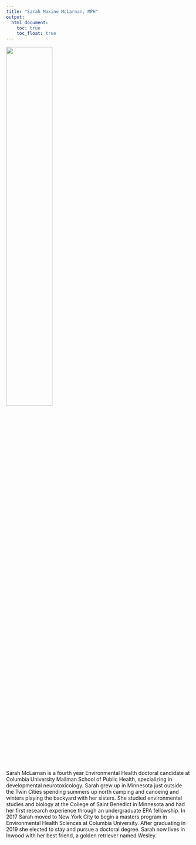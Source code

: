 ```yaml
---
title: "Sarah Maxine McLarnan, MPH"
output: 
  html_document:
    toc: true
    toc_float: true
---
```


<img src="meandwes.jpg" style="width:50%"/>

Sarah McLarnan is a fourth year Environmental Health doctoral candidate at Columbia University Mailman School of Public Health, specializing in developmental neurotoxicology. Sarah grew up in Minnesota just outside the Twin Cities spending summers up north camping and canoeing and winters playing the backyard with her sisters. She studied environmental studies and biology at the College of Saint Benedict in Minnesota and had her first research experience through an undergraduate EPA fellowship. In 2017 Sarah moved to New York City to begin a masters program in Environmental Health Sciences at Columbia University. After graduating in 2019 she elected to stay and pursue a doctoral degree. Sarah now lives in Inwood with her best friend, a golden retriever named Wesley.
